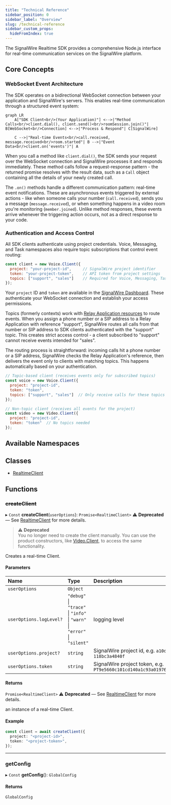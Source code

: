 ```yaml
---
title: "Technical Reference"
sidebar_position: 0
sidebar_label: "Overview"
slug: /technical-reference
sidebar_custom_props:
  hideFromIndex: true
---
```


The SignalWire Realtime SDK provides a comprehensive Node.js interface for real-time communication services on the SignalWire platform.

## Core Concepts

### WebSocket Event Architecture

The SDK operates on a bidirectional WebSocket connection between your application and SignalWire's servers. This enables real-time communication through a structured event system:

```mermaid
graph LR
    A["SDK Client<br/>(Your Application)"] <-->|"Method Calls<br/>client.dial(), client.send()<br/>roomSession.join()"| B[WebSocket<br/>Connection] <-->|"Process & Respond"| C[SignalWire]
    
    C -->|"Real-time Events<br/>call.received, message.received<br/>room.started"| B -->|"Event Data<br/>client.on('events')"| A
```

When you call a method like `client.dial()`, the SDK sends your request over the WebSocket connection and SignalWire processes it and responds immediately. These method calls follow a request-response pattern - the returned promise resolves with the result data, such as a `Call` object containing all the details of your newly created call.

The `.on()` methods handle a different communication pattern: real-time event notifications. These are asynchronous events triggered by external actions - like when someone calls your number (`call.received`), sends you a message (`message.received`), or when something happens in a video room you're monitoring (`member.joined`). Unlike method responses, these events arrive whenever the triggering action occurs, not as a direct response to your code.

### Authentication and Access Control

All SDK clients authenticate using project credentials. Voice, Messaging, and Task namespaces also require topic subscriptions that control event routing:

```javascript
const client = new Voice.Client({
  project: "your-project-id",     // SignalWire project identifier
  token: "your-project-token",    // API token from project settings
  topics: ["support", "sales"]    // Required for Voice, Messaging, Task
});
```

Your `project` ID and `token` are available in the [SignalWire Dashboard](/platform/dashboard/getting-started/your-signalwire-api-space).
These authenticate your WebSocket connection and establish your access permissions.

Topics (formerly contexts) work with [Relay Application resources](/platform/call-fabric/resources/relay-applications) to route events. 
When you assign a phone number or a SIP address to a Relay Application with reference "support", SignalWire routes all calls from that number or SIP address
to SDK clients authenticated with the "support" topic. This creates strict access control - a client subscribed to "support" cannot receive events intended for "sales".

The routing process is straightforward: incoming calls hit a phone number or a SIP address, SignalWire checks the Relay Application's reference, then delivers the event only to
clients with matching topics. This happens automatically based on your authentication.

```javascript
// Topic-based client (receives events only for subscribed topics)
const voice = new Voice.Client({
  project: "project-id",
  token: "token", 
  topics: ["support", "sales"]  // Only receive calls for these topics
});

// Non-topic client (receives all events for the project)
const video = new Video.Client({
  project: "project-id",
  token: "token"  // No topics needed
});
```


## Available Namespaces

<GuidesList />

## Classes

- [RealtimeClient](/sdks/realtime-sdk/v3/tech-ref/realtime-client)

## Functions

### ~~createClient~~

▸ `Const` **createClient**(`userOptions`): `Promise<RealtimeClient>` ⚠️ **Deprecated** — See [RealtimeClient](/sdks/realtime-sdk/v3/tech-ref/realtime-client) for more details.

> ⚠️ **Deprecated**  
> You no longer need to create the client manually. You can use the product constructors, like [Video.Client](/sdks/realtime-sdk/v3/tech-ref/video/room-session), to access the same functionality.

Creates a real-time Client.

#### Parameters

| Name                    | Type                                                                      | Description                                                                                    |
| :---------------------- | :------------------------------------------------------------------------ | :--------------------------------------------------------------------------------------------- |
| `userOptions`           | `Object`                                                                  |                                                                                                |
| `userOptions.logLevel?` | `"debug"` \| `"trace"` \| `"info"` \| `"warn"` \| `"error"` \| `"silent"` | logging level                                                                                  |
| `userOptions.project?`  | `string`                                                                  | SignalWire project id, e.g. `a10d8a9f-2166-4e82-56ff-118bc3a4840f`                          |
| `userOptions.token`     | `string`                                                                  | SignalWire project token, e.g. `PT9e5660c101cd140a1c93a0197640a369cf5f16975a0079c9`         |

#### Returns

`Promise<RealtimeClient>` ⚠️ **Deprecated** — See [RealtimeClient](/sdks/realtime-sdk/v3/tech-ref/realtime-client) for more details.

an instance of a real-time Client.

#### Example

```typescript
const client = await createClient({
  project: "<project-id>",
  token: "<project-token>",
});
```

---

### getConfig

▸ `Const` **getConfig**(): `GlobalConfig`

#### Returns

`GlobalConfig`